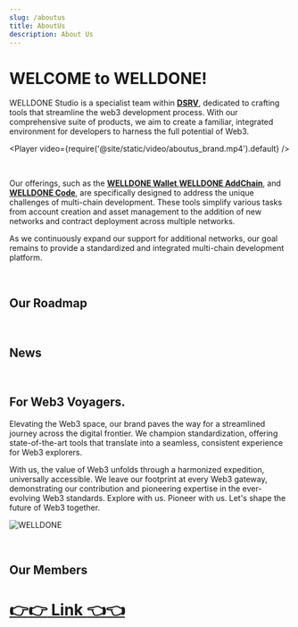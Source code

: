 ```yaml
---
slug: /aboutus
title: AboutUs
description: About Us
---
```



# WELCOME to WELLDONE!

WELLDONE Studio is a specialist team within [**DSRV**](https://dsrvlabs.com), dedicated to crafting tools that streamline the web3 development process. With our comprehensive suite of products, we aim to create a familiar, integrated environment for developers to harness the full potential of Web3.

<Player video={require('@site/static/video/aboutus_brand.mp4').default} />

<br/>

Our offerings, such as the [**WELLDONE Wallet**](https://chrome.google.com/webstore/detail/welldone-wallet-for-multi/bmkakpenjmcpfhhjadflneinmhboecjf),[**WELLDONE AddChain**](https://addchain.welldonestudio.io/), and [**WELLDONE Code**](https://docs.welldonestudio.io/code), are specifically designed to address the unique challenges of multi-chain development. These tools simplify various tasks from account creation and asset management to the addition of new networks and contract deployment across multiple networks.

As we continuously expand our support for additional networks, our goal remains to provide a standardized and integrated multi-chain development platform.

<br/>

## Our Roadmap

<Roadmap />

<br/>

## News

<News />

<br/>

## For Web3 Voyagers.
Elevating the Web3 space, our brand paves the way for a streamlined journey across the digital frontier. We champion standardization, offering state-of-the-art tools that translate into a seamless, consistent experience for Web3 explorers.

With us, the value of Web3 unfolds through a harmonized expedition, universally accessible. We leave our footprint at every Web3 gateway, demonstrating our contribution and pioneering expertise in the ever-evolving Web3 standards. Explore with us. Pioneer with us. Let's shape the future of Web3 together.

![WELLDONE](/img/aboutus_welcome.jpg)

<br/>

## Our Members

# [:point_right::point_right: Link :point_left::point_left:](https://www.dsrvlabs.com/about/#member)